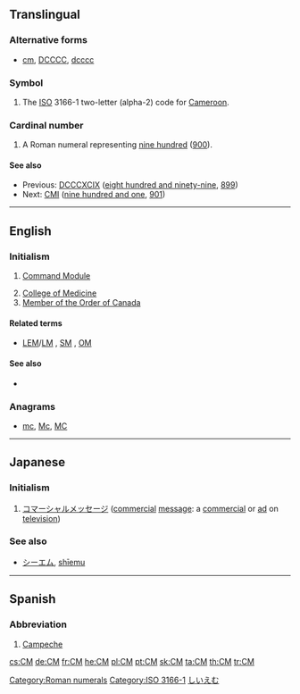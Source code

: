 {{also|cm|Cm|cM}}
==Translingual==

===Alternative forms===
* {{sense|roman numeral}} [[cm]], [[DCCCC]], [[dcccc]]

===Symbol===
{{mul-symbol}}

# The [[ISO]] 3166-1 two-letter (alpha-2) code for [[Cameroon]].

===Cardinal number===
{{mul-number}}

# A Roman numeral representing [[nine hundred]] ([[900]]).

====See also====
* Previous: [[DCCCXCIX]] ([[eight hundred and ninety-nine]], [[899]])
* Next: [[CMI]] ([[nine hundred and one]], [[901]])

[[Category:Roman numerals]]
[[Category:ISO 3166-1]]

----

==English==
{{wikipedia}}

===Initialism===
{{en-initialism}}

# {{context|US|space science|lang=en}} [[Command Module]]
# [[College of Medicine]]
# [[Member of the Order of Canada]]

====Related terms====
* {{sense|Command Module}} [[LEM]]/[[LM]] , [[SM]] , [[OM]]

====See also====
* {{sense|Command Module}} {{projectlink|wikipedia|Command Module}}

===Anagrams===
* [[mc#English|mc]], [[Mc#English|Mc]], [[MC#English|MC]]

----

==Japanese==

===Initialism===
{{ja-initialism}}

# [[コマーシャルメッセージ]] ([[commercial]] [[message]]: a [[commercial]] or [[ad]] on [[television]])

===See also===
* [[シーエム]], [[shīemu]]

[[Category:ja:Advertising|しいえむ]]

----

==Spanish==

===Abbreviation===
{{es-abbreviation}}

# [[Campeche]] {{gloss|Mexican state}}

[[cs:CM]]
[[de:CM]]
[[fr:CM]]
[[he:CM]]
[[pl:CM]]
[[pt:CM]]
[[sk:CM]]
[[ta:CM]]
[[th:CM]]
[[tr:CM]]